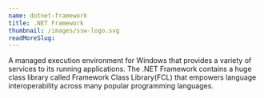 ```yaml
---
name: dotnet-framework
title: .NET Framework
thumbnail: /images/ssw-logo.svg
readMoreSlug:
---
```


A managed execution environment for Windows that provides a variety of services to its running applications. The .NET Framework contains a huge class library called Framework Class Library(FCL) that empowers language interoperability across many popular programming languages.
